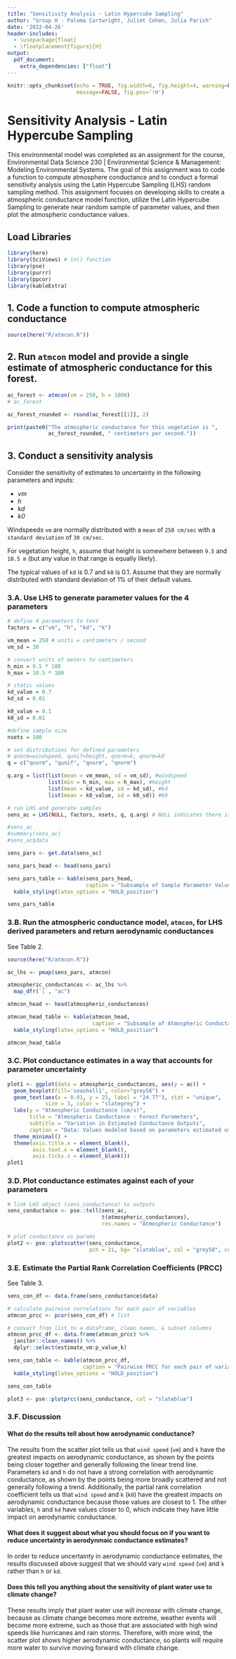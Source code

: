 ```yaml
---
title: "Sensitivity Analysis - Latin Hypercube Sampling"
author: "Group H - Paloma Cartwright, Juliet Cohen, Julia Parish"
date: '2022-04-26'
header-includes:
  - \usepackage{float}
  - \floatplacement{figure}{H}
output: 
  pdf_document:
    extra_dependencies: ["float"]
---
```


```r
knitr::opts_chunk$set(echo = TRUE, fig.width=6, fig.height=4, warning=FALSE, 
                      message=FALSE, fig.pos='!H')
```

# Sensitivity Analysis - Latin Hypercube Sampling

This environmental model was completed as an assignment for the course, Environmental Data Science 230 | Environmental Science & Management: Modeling Environmental Systems. The goal of this assignment was to code a function to compute atmosphere conductance and to conduct a formal sensitivity analysis using the Latin Hypercube Sampling (LHS) random sampling method. This assignment focuses on developing skills to create a atmospheric conductance model function, utilize the Latin Hypercube Sampling to generate near random sample of parameter values, and then plot the atmospheric conductance values.

## Load Libraries
```r
library(here)
library(SciViews) # ln() function
library(pse)
library(purrr)
library(ppcor)
library(kableExtra)
```

## 1. Code a function to compute atmospheric conductance

```r
source(here("R/atmcon.R"))
```

## 2. Run `atmcon` model and provide a single estimate of atmospheric conductance for this forest.  

```r
ac_forest <- atmcon(vm = 250, h = 1000)
# ac_forest

ac_forest_rounded <- round(ac_forest[[1]], 2)

print(paste0("The atmospheric conductance for this vegetation is ", 
             ac_forest_rounded, " centimeters per second."))
```

\newpage 
## 3. Conduct a sensitivity analysis
Consider the sensitivity of estimates to uncertainty in the following parameters and inputs:

- *vm*
- *h*
- *kd*
- *k0*

Windspeeds `vm` are normally distributed with a `mean` of `250 cm/sec` with a `standard deviation` of `30 cm/sec`.

For vegetation height, `h`, assume that height is somewhere between `9.5` and `10.5 m` (but any value in that range is equally likely).

The typical values of `kd` is 0.7 and `k0` is 0.1. Assume that they are normally distributed with standard deviation of 1% of their default values.

### 3.A. Use LHS to generate parameter values for the 4 parameters
```r
# define 4 parameters to test
factors = c("vm", "h", "kd", "k")

vm_mean = 250 # units = centimeters / second
vm_sd = 30

# convert units of meters to centimeters
h_min = 9.5 * 100
h_max = 10.5 * 100

# static values
kd_value = 0.7
kd_sd = 0.01

k0_value = 0.1 
k0_sd = 0.01 

#define sample size
nsets = 100

# set distributions for defined parameters
# qnorm=windspeed, qunif=height, qnorm=k, qnorm=k0
q = c("qnorm", "qunif", "qnorm", "qnorm")

q.arg = list(list(mean = vm_mean, sd = vm_sd), #windspeed
             list(min = h_min, max = h_max), #height
             list(mean = kd_value, sd = kd_sd), #kd
             list(mean = k0_value, sd = k0_sd)) #k0
```


\newpage 

```r
# run LHS and generate samples
sens_ac = LHS(NULL, factors, nsets, q, q.arg) # NULL indicates there is no model

#sens_ac
#summary(sens_ac)
#sens_ac$data

sens_pars <- get.data(sens_ac)

sens_pars_head <- head(sens_pars)

sens_pars_table <- kable(sens_pars_head, 
                         caption = "Subsample of Sample Parameter Values") %>% 
  kable_styling(latex_options = "HOLD_position")

sens_pars_table
```



### 3.B. Run the atmospheric conductance model, `atmcon`, for LHS derived parameters and return aerodynamic conductances

See Table 2.

```r
source(here("R/atmcon.R"))

ac_lhs <- pmap(sens_pars, atmcon)

atmospheric_conductances <- ac_lhs %>% 
  map_dfr(`[`, "ac")

atmcon_head <- head(atmospheric_conductances)

atmcon_head_table <- kable(atmcon_head, 
                           caption = "Subsample of Atmospheric Conductances") %>% 
  kable_styling(latex_options = "HOLD_position")

atmcon_head_table 
```




### 3.C. Plot conductance estimates in a way that accounts for parameter uncertainty

```r

plot1 <- ggplot(data = atmospheric_conductances, aes(y = ac)) +
  geom_boxplot(fill='seashell1', color="grey58") +
  geom_text(aes(x = 0.01, y = 25, label = "24.77"), stat = "unique", 
            size = 3, color = "slategrey") +
  labs(y = "Atmospheric Conductance (cm/s)",
       title = "Atmospheric Conductance - Forest Parameters",
       subtitle = "Variation in Estimated Conductance Outputs",
       caption = "Data: Values modeled based on parameters estimated using LHS.") +
  theme_minimal() +
  theme(axis.title.x = element_blank(), 
        axis.text.x = element_blank(),
        axis.ticks.x = element_blank()) 
plot1
```

### 3.D. Plot conductance estimates against each of your parameters

```r
# link LHS object (sens_conductance) to outputs
sens_conductance <- pse::tell(sens_ac, 
                              t(atmospheric_conductances),
                              res.names = "Atmospheric Conductance")

# plot conductance vs params
plot2 <- pse::plotscatter(sens_conductance, 
                          pch = 21, bg= "slateblue", col = "grey58", cex = 0.9)
```

\newpage

### 3.E. Estimate the Partial Rank Correlation Coefficients (PRCC)

See Table 3.

```r
sens_con_df <- data.frame(sens_conductance$data)

# calculate pairwise correlations for each pair of variables
atmcon_prcc <- pcor(sens_con_df) # list

# convert from list to a dataframe, clean names, & subset columns
atmcon_prcc_df <- data.frame(atmcon_prcc) %>% 
  janitor::clean_names() %>% 
  dplyr::select(estimate_vm:p_value_k)

sens_con_table <- kable(atmcon_prcc_df, 
                        caption = "Pairwise PRCC for each pair of variables given the other variables." ) %>% 
  kable_styling(latex_options = "HOLD_position")

sens_con_table
```


```r

plot3 <- pse::plotprcc(sens_conductance, col = "slateblue")
```

### 3.F. Discussion

#### What do the results tell about how aerodynamic conductance?

The results from the scatter plot tells us that `wind speed` (`vm`) and `k` have the greatest impacts on aerodynamic conductance, as shown by the points being closer together and generally following the linear trend line. Parameters `kd` and `h` do not have a strong correlation with aerodynamic conductance, as shown by the points being more broadly scattered and not generally following a trend. Additionally, the partial rank correlation coefficient tells us that `wind speed` and `k` (`k0`) have the greatest impacts on aerodynamic conductance because those values are closest to 1. The other variables, `h` and `kd` have values closer to 0, which indicate they have little impact on aerodynamic conductance.

#### What does it suggest about what you should focus on if you want to reduce uncertainty in aerodynmaic conductance estimates? 

In order to reduce uncertainty in aerodynamic conductance estimates, the results discussed above suggest that we should vary `wind speed` (`vm`) and `k` rather than `h` or `kd`. 

#### Does this tell you anything about the sensitivity of plant water use to climate change?

These results imply that plant water use will _increase_ with climate change, because as climate change becomes more extreme, weather events will become more extreme, such as those that are associated with high wind speeds like hurricanes and rain storms. Therefore, with more wind, the scatter plot shows higher aerodynamic conductance, so plants will require more water to survive moving forward with climate change. 




